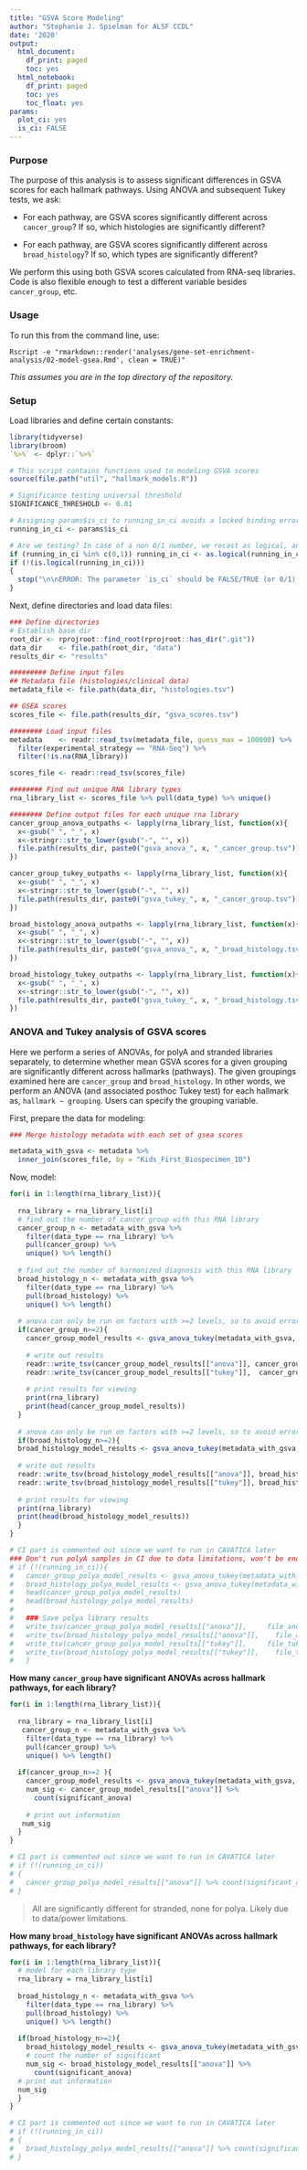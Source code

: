 ```yaml
---
title: "GSVA Score Modeling"
author: "Stephanie J. Spielman for ALSF CCDL"
date: '2020'
output:
  html_document:
    df_print: paged
    toc: yes
  html_notebook:
    df_print: paged
    toc: yes
    toc_float: yes
params:
  plot_ci: yes
  is_ci: FALSE
---
```


### Purpose

The purpose of this analysis is to assess significant differences in GSVA scores for each hallmark pathways. Using ANOVA and subsequent Tukey tests, we ask:

+ For each pathway, are GSVA scores significantly different across `cancer_group`? If so, which histologies are significantly different?

+ For each pathway, are GSVA scores significantly different across `broad_histology`? If so, which types are significantly different?

We perform this using both GSVA scores calculated from RNA-seq libraries. Code is also flexible enough to test a different variable besides `cancer_group`, etc.

### Usage

To run this from the command line, use:
```
Rscript -e "rmarkdown::render('analyses/gene-set-enrichment-analysis/02-model-gsea.Rmd', clean = TRUE)" 
```
_This assumes you are in the top directory of the repository._

### Setup

Load libraries and define certain constants:

```r
library(tidyverse)
library(broom)
`%>%` <- dplyr::`%>%`

# This script contains functions used to modeling GSVA scores
source(file.path("util", "hallmark_models.R"))

# Significance testing universal threshold
SIGNIFICANCE_THRESHOLD <- 0.01

# Assigning params$is_ci to running_in_ci avoids a locked binding error
running_in_ci <- params$is_ci

# Are we testing? In case of a non 0/1 number, we recast as logical, and then ensure logical.
if (running_in_ci %in% c(0,1)) running_in_ci <- as.logical(running_in_ci)
if (!(is.logical(running_in_ci)))
{
  stop("\n\nERROR: The parameter `is_ci` should be FALSE/TRUE (or 0/1).")
}

```


Next, define directories and load data files:
```r
### Define directories
# Establish base dir
root_dir <- rprojroot::find_root(rprojroot::has_dir(".git"))
data_dir    <- file.path(root_dir, "data") 
results_dir <- "results"

######### Define input files
## Metadata file (histologies/clinical data)
metadata_file <- file.path(data_dir, "histologies.tsv")

## GSEA scores
scores_file <- file.path(results_dir, "gsva_scores.tsv")

######## Load input files
metadata    <- readr::read_tsv(metadata_file, guess_max = 100000) %>% 
  filter(experimental_strategy == "RNA-Seq") %>% 
  filter(!is.na(RNA_library))

scores_file <- readr::read_tsv(scores_file) 

######## Find out unique RNA library types
rna_library_list <- scores_file %>% pull(data_type) %>% unique()

######## Define output files for each unique rna library
cancer_group_anova_outpaths <- lapply(rna_library_list, function(x){
  x<-gsub(" ", "_", x)
  x<-stringr::str_to_lower(gsub("-", "", x))
  file.path(results_dir, paste0("gsva_anova_", x, "_cancer_group.tsv"))
})

cancer_group_tukey_outpaths <- lapply(rna_library_list, function(x){
  x<-gsub(" ", "_", x)
  x<-stringr::str_to_lower(gsub("-", "", x))
  file.path(results_dir, paste0("gsva_tukey_", x, "_cancer_group.tsv"))
})

broad_histology_anova_outpaths <- lapply(rna_library_list, function(x){
  x<-gsub(" ", "_", x)
  x<-stringr::str_to_lower(gsub("-", "", x))
  file.path(results_dir, paste0("gsva_anova_", x, "_broad_histology.tsv"))
})

broad_histology_tukey_outpaths <- lapply(rna_library_list, function(x){
  x<-gsub(" ", "_", x)
  x<-stringr::str_to_lower(gsub("-", "", x))
  file.path(results_dir, paste0("gsva_tukey_", x, "_broad_histology.tsv"))
})

```


### ANOVA and Tukey analysis of GSVA scores

Here we perform a series of ANOVAs, for polyA and stranded libraries separately, to determine whether mean GSVA scores for a given grouping are significantly different across hallmarks (pathways). The given groupings examined here are `cancer_group` and `broad_histology`. 
In other words, we perform an ANOVA (and associated posthoc Tukey test) for each hallmark as, `hallmark ~ grouping`. Users can specify the grouping variable.

First, prepare the data for modeling:

```r

### Merge histology metadata with each set of gsea scores

metadata_with_gsva <- metadata %>%
  inner_join(scores_file, by = "Kids_First_Biospecimen_ID") 
```


Now, model:

```r
for(i in 1:length(rna_library_list)){
  
  rna_library = rna_library_list[i]
  # find out the number of cancer group with this RNA library
  cancer_group_n <- metadata_with_gsva %>%
    filter(data_type == rna_library) %>%
    pull(cancer_group) %>% 
    unique() %>% length()
  
  # find out the number of harmonized diagnosis with this RNA library
  broad_histology_n <- metadata_with_gsva %>%
    filter(data_type == rna_library) %>%
    pull(broad_histology) %>% 
    unique() %>% length()
  
  # anova can only be run on factors with >=2 levels, so to avoid error, we give a if statement 
  if(cancer_group_n>=2){
    cancer_group_model_results <- gsva_anova_tukey(metadata_with_gsva, cancer_group, rna_library, SIGNIFICANCE_THRESHOLD)
    
    # write out results
    readr::write_tsv(cancer_group_model_results[["anova"]], cancer_group_anova_outpaths[[i]])
    readr::write_tsv(cancer_group_model_results[["tukey"]],  cancer_group_tukey_outpaths[[i]])
    
    # print results for viewing 
    print(rna_library)
    print(head(cancer_group_model_results))
  }
  
  # anova can only be run on factors with >=2 levels, so to avoid error, we give a if statement
  if(broad_histology_n>=2){
  broad_histology_model_results <- gsva_anova_tukey(metadata_with_gsva, broad_histology, rna_library, SIGNIFICANCE_THRESHOLD)
  
  # write out results
  readr::write_tsv(broad_histology_model_results[["anova"]], broad_histology_anova_outpaths[[i]])
  readr::write_tsv(broad_histology_model_results[["tukey"]], broad_histology_tukey_outpaths[[i]])
  
  # print results for viewing
  print(rna_library)
  print(head(broad_histology_model_results))
  }
}

# CI part is commented out since we want to run in CAVATICA later
### Don't run polyA samples in CI due to data limitations, won't be enough levels for ANOVA
# if (!(running_in_ci)){
#   cancer_group_polya_model_results <- gsva_anova_tukey(metadata_with_gsva, cancer_group, 'polya', SIGNIFICANCE_THRESHOLD)
#   broad_histology_polya_model_results <- gsva_anova_tukey(metadata_with_gsva, broad_histology, 'polya', SIGNIFICANCE_THRESHOLD)
#   head(cancer_group_polya_model_results)
#   head(broad_histology_polya_model_results)
# 
#   ### Save polya library results
#   write_tsv(cancer_group_polya_model_results[["anova"]],     file_anova_polya_cancer_group)
#   write_tsv(broad_histology_polya_model_results[["anova"]],    file_anova_polya_broad_histology)
#   write_tsv(cancer_group_polya_model_results[["tukey"]],     file_tukey_polya_cancer_group)
#   write_tsv(broad_histology_polya_model_results[["tukey"]],    file_tukey_polya_broad_histology)
#   }

```

**How many `cancer_group` have significant ANOVAs across hallmark pathways, for each library?**
```r

for(i in 1:length(rna_library_list)){
  
  rna_library = rna_library_list[i]
   cancer_group_n <- metadata_with_gsva %>%
    filter(data_type == rna_library) %>%
    pull(cancer_group) %>% 
    unique() %>% length()
  
  if(cancer_group_n>=2 ){
    cancer_group_model_results <- gsva_anova_tukey(metadata_with_gsva, cancer_group, rna_library, SIGNIFICANCE_THRESHOLD)
    num_sig <- cancer_group_model_results[["anova"]] %>% 
      count(significant_anova) 
    
    # print out information
   num_sig
  }
}

# CI part is commented out since we want to run in CAVATICA later
# if (!(running_in_ci))
# {
#   cancer_group_polya_model_results[["anova"]] %>% count(significant_anova)
# }
```

> All are significantly different for stranded, none for polya. Likely due to data/power limitations.

**How many `broad_histology` have significant ANOVAs across hallmark pathways, for each library?**
```r
for(i in 1:length(rna_library_list)){
  # model for each library type
  rna_library = rna_library_list[i]
  
  broad_histology_n <- metadata_with_gsva %>%
    filter(data_type == rna_library) %>%
    pull(broad_histology) %>% 
    unique() %>% length()
  
  if(broad_histology_n>=2){
    broad_histology_model_results <- gsva_anova_tukey(metadata_with_gsva, broad_histology, rna_library, SIGNIFICANCE_THRESHOLD)
    # count the number of significant 
    num_sig <- broad_histology_model_results[["anova"]] %>% 
      count(significant_anova) 
  # print out information
  num_sig
  }
}

# CI part is commented out since we want to run in CAVATICA later
# if (!(running_in_ci))
# {
#   broad_histology_polya_model_results[["anova"]] %>% count(significant_anova)
# }
```



